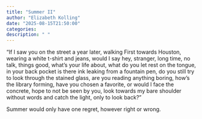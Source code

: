 ```yaml
---
title: "Summer II"
author: "Elizabeth Kolling"
date: "2025-08-15T21:50:00"
categories: 
description: " "
---
```



"If I saw you on the street a year later, walking First towards Houston, wearing a white t-shirt and jeans, would I say hey, stranger, long time, no talk, things good, what's your life about, what do you let rest on the tongue, in your back pocket is there ink leaking from a fountain pen, do you still try to look through the stained glass, are you reading anything boring, how's the library forming, have you chosen a favorite, or would I face the concrete, hope to not be seen by you, look towards my bare shoulder without words and catch the light, only to look back?"

Summer would only have one regret, however right or wrong.
